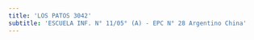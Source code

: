 ```yaml
---
title: 'LOS PATOS 3042'
subtitle: 'ESCUELA INF. N° 11/05° (A) - EPC N° 28 Argentino China'
---
```



